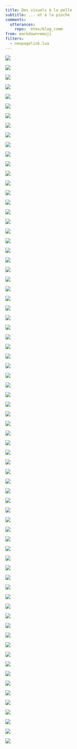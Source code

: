 ```yaml
---
title: Des visuels à la pelle
subtitle: ... et à la pioche
comments:
  utterances: 
    repo:  mtmx/blog_comm
from: markdown+emoji
filters:
  - newpagelink.lua
---
```


::: {layout-ncol=3}
[![](images/visuels/campingscars.jpg)](https://twitter.com/matamix/status/1632406332866195457?cxt=HHwWgsCz-aW6vKctAAAA){width="800"}

[![](images/visuels/enseignes_pointscardinaux.jpg)](https://twitter.com/matamix/status/1629430038364864512?cxt=HHwWgIC28ZP_8pwtAAAA)

[![](images/visuels/terrains_foot.gif)](https://twitter.com/matamix/status/1616741588847456256?cxt=HHwWgMDTjZj66O8sAAAA)

[![](images/visuels/lgv_vaches.jpg)](https://twitter.com/matamix/status/1601995129820151811?cxt=HHwWhoCwzaaFt7ssAAAA)

[![](images/visuels/carreau_filo.jpg)](https://twitter.com/matamix/status/1585197347088531457?cxt=HHwWgoDUwdSl4P8rAAAA)

[![](images/visuels/prononciations_bzh.jpg)](https://twitter.com/matamix/status/1573970101967134720?cxt=HHwWgICx7f3d7tcrAAAA)

[![](images/visuels/sentinel_camargue.gif)](https://twitter.com/matamix/status/1576522720149311488?cxt=HHwWgMCorfXD9-ArAAAA)

[![](images/visuels/sentinel_gayeulles.png)](https://mapstodon.space/@mat/109733750764816923)

[![](images/visuels/sentinel_salins.png)](https://mapstodon.space/@mat/109743921947191782)

[![](images/visuels/sentinel_bauce.png)](https://mapstodon.space/@mat/109762601552017639)

[![](images/visuels/sentinel_lac.png)](https://mapstodon.space/@mat/109830212585524265)

[![](images/visuels/affluence_ligue1.gif)](https://twitter.com/matamix/status/1346535536564072449?cxt=HHwWgsC75fW77a8lAAAA)

[![](images/visuels/houle.jpg)](https://twitter.com/matamix/status/1332633888607375364?cxt=HHwWiMC4ocHdu_4kAAAA)

[![](images/visuels/longueur_littoral.jpg)](https://twitter.com/matamix/status/1332632813531787266?cxt=HHwWhMC7qfeeu_4kAAAA)

[![](images/visuels/trafic_maritime.jpg)](https://twitter.com/matamix/status/1332987057942241280?cxt=HHwWgIC57dWq3P8kAAAA)

[![](images/visuels/noel.gif)](https://twitter.com/matamix/status/1341808682624053254?cxt=HHwWjMC7xef4h58lAAAA)

[![](images/visuels/sorcieres.jpg)](https://twitter.com/matamix/status/1325498563275722752?cxt=HHwWgMC45fT6juUkAAAA)

[![](images/visuels/cadastre_stade_1.jpg)](https://twitter.com/matamix/status/1307623640566038528?cxt=HHwWgIC8vbyxzqUkAAAA)

[![](images/visuels/cadastre_stade_2.jpg)](https://twitter.com/matamix/status/1307623161043865600)

[![](images/visuels/cadastre_stade_3.jpg)](https://twitter.com/matamix/status/1307622547920486400)

[![](images/visuels/maisons_bivarie.jpg)](https://twitter.com/matamix/status/1298678372114014208?cxt=HHwWgIC19ajG6oUkAAAA)

[![](images/visuels/fanbase_monde.jpg)](https://twitter.com/matamix/status/1292809748702736386?cxt=HHwWhMC1mb3n_fAjAAAA)

[![](images/visuels/fanbase_carto.gif)](https://twitter.com/matamix/status/1292808672414961664)

[![](images/visuels/logements_anciens.jpg)](https://twitter.com/matamix/status/1283463791674642432?cxt=HHwWgMC-jZfh488jAAAA)

[![](images/visuels/logements_periode.png)](https://twitter.com/matamix/status/1283352873854742528?cxt=HHwWgMC1-fSosc8jAAAA)

[![](images/visuels/cher.jpg)](https://twitter.com/matamix/status/1269188667408625664?cxt=HHwWgMC9ncuXiJ0jAAAA)

[![](images/visuels/histo_demo.gif)](https://twitter.com/matamix/status/1263513849388511239?cxt=HHwWjsC1mdrJ84gjAAAA)

[![](images/visuels/noms_malsonnants.jpg)](https://twitter.com/matamix/status/1249361578262171648?cxt=HHwWgMC0xY3vz9YiAAAA)

[![](images/visuels/filmo_lambert.gif)](https://twitter.com/matamix/status/1249714120103952384?cxt=HHwWgICw-d6X8NciAAAA)

[![](images/visuels/michel.jpg)](https://twitter.com/matamix/status/1233529285094313984?cxt=HHwWgMC0oa2WsJ4iAAAA)

[![](images/visuels/noms_navires.png)](https://twitter.com/matamix/status/1231918260553232384?cxt=HHwWgMC9ibHI05giAAAA)

[![](images/visuels/noms_navires_evol.jpg)](https://twitter.com/matamix/status/1231917208558800902?cxt=HHwWjMC0jZOL05giAAAA)

[![](images/visuels/pqr.gif)](https://twitter.com/matamix/status/1213150445583110144?cxt=HHwWgMC0geP5_NUhAAAA)

[![](images/visuels/persos_wiki.jpg)](https://twitter.com/matamix/status/1209414727052476417?cxt=HHwWgoC2gauS2sghAAAA)

[![](images/visuels/persos_wiki_sport.jpg)](https://twitter.com/matamix/status/1208059739902529536?cxt=HHwWgMC6hdr78cMhAAAA)

[![](images/visuels/venise.jpg)](https://twitter.com/matamix/status/1181627525451128833?cxt=HHwWgoC19an-_eUgAAAA)

[![](images/visuels/taille_moyenne.jpg)](https://twitter.com/matamix/status/1169204253107335168?cxt=HHwWgMC1hdrE7LkgAAAA)

[![](images/visuels/nemo_bars.jpg)](https://twitter.com/matamix/status/1156612247826968577?cxt=HHwWgsC96cOtjo0gAAAA)

[![](images/visuels/nemo_foot.gif)](https://twitter.com/matamix/status/1155486823025651712?cxt=HHwWgMC10ZfJjokgAAAA)

[![](images/visuels/reseau_ferre.jpg)](https://twitter.com/matamix/status/1110882978861891585?cxt=HHwWgoC64d-L0-oeAAAA)

[![](images/visuels/natifs_paris.jpg)](https://twitter.com/matamix/status/1109874494351519744?cxt=HHwWgMC10Zy-iOceAAAA)

[![](images/visuels/pop_paris.gif)](https://twitter.com/matamix/status/1096026681880530945?cxt=HHwWgsC23bmd77UeAAAA)

[![](images/visuels/noms_rondspoints.png)](https://twitter.com/matamix/status/1078293414020612096?cxt=HHwWgIC8pbSJ7_YdAAAA)

[![](images/visuels/bati.jpg)](https://twitter.com/matamix/status/1052450295761051648?cxt=HHwWgIC96fj9hpsdAAAA)

[![](images/visuels/golfe.jpg)](https://twitter.com/matamix/status/1029658614544388096?cxt=HHwWgMC2_b7DisocAAAA)

[![](images/visuels/parisianisme.jpg)](https://twitter.com/matamix/status/1019988405994868736?cxt=HHwWgMC65aKD3accAAAA)

[![](images/visuels/cotes_foot.jpg)](https://twitter.com/matamix/status/964785336105799680?cxt=HHwWgMC8sdnJzeMaAAAA)

[![](images/visuels/classement_relief.gif)](https://twitter.com/matamix/status/989201613213655041?cxt=HHwWgoC_7YnorLobAAAA)

[![](images/visuels/neige.jpg)](https://twitter.com/matamix/status/960853837136498688?cxt=HHwWgMC8uave0dUaAAAA)

[![](images/visuels/derby.jpg)](https://twitter.com/matamix/status/934813805036670976?cxt=HHwWgMC8xf2MkPkZAAAA)

[![](images/visuels/meteo_europe.jpg)](https://twitter.com/matamix/status/932192147062784000?cxt=HHwWgICwwbP05-8ZAAAA)

[![](images/visuels/linemap.jpg)](https://twitter.com/matamix/status/927266379555885056?cxt=HHwWgMC62f_2p94ZAAAA)

[![](images/visuels/restau_paris.jpg)](https://twitter.com/matamix/status/923866469779296256?cxt=HHwWgMC28ZnqndIZAAAA)

[![](images/visuels/maisons_xxl.jpg)](https://twitter.com/matamix/status/882276211401125888?cxt=HHwWgMC75cXivL4YAAAA)

[![](images/visuels/metro_elections.jpg)](https://twitter.com/matamix/status/857180097031352320?cxt=HHwWgMC1gbewqOUXAAAA)

[![](images/visuels/wiki_elections.jpg)](https://twitter.com/matamix/status/844872882169626624?cxt=HHwWgICm4Z7ay7kXAAAA)

[![](images/visuels/ban_croquis.jpg)](https://twitter.com/matamix/status/824945688597377025?cxt=HHwWgsCx_fTu5fIWAAAA)

[![](images/visuels/correlations.jpg)](https://twitter.com/matamix/status/819254929974067201?cxt=HHwWgoC8mZWByt4WAAAA)

[![](images/visuels/sexratio_paris.png)](https://twitter.com/matamix/status/790466604584865792?cxt=HHwWgMC40YrMpvgVAAAA)

[![](images/visuels/poneys_dep.png)](https://twitter.com/matamix/status/772875954142187520?cxt=HHwWgMCw4bul57kVAAAA)

[![](images/visuels/resid_sec.gif)](https://twitter.com/matamix/status/758345011536723968?cxt=HHwWgICw3aSxl4YVAAAA)

[![](images/visuels/soins.jpg)](https://twitter.com/matamix/status/735054712643440640?cxt=HHwWgMC22buXuLMUAAAA)

[![](images/visuels/geronto.gif)](https://twitter.com/matamix/status/756070835119611904?cxt=HHwWgICzheaajf4UAAAA)

[![](images/visuels/enfer.png)](https://twitter.com/matamix/status/729616372452438016?cxt=HHwWgMCx5bOOj6AUAAAA)

[![](images/visuels/corr.png)](https://twitter.com/matamix/status/675694465709944833?cxt=HHwWgsC11auixuASAAAA)

[![](images/visuels/corr_chomage.png)](https://twitter.com/matamix/status/674559444009775104?cxt=HHwWgMCzgbGPwtwSAAAA)

[![](images/visuels/natifs_bzh.png)](https://twitter.com/matamix/status/659785981193768960?cxt=HHwWgMCyzdX2g6gSAAAA)

[![](images/visuels/natifs_paris.png)](https://twitter.com/matamix/status/659785024661815296?cxt=HHwWgIC48f6-g6gSAAAA)

[![](images/visuels/pendulaire.png)](https://twitter.com/matamix/status/583237491974664193?cxt=HHwWgsC3jZXaiZgQAAAA)

[![](images/visuels/dom_ext.png)](https://twitter.com/matamix/status/547013947208253440?cxt=HHwWgIDCqK2SsZcPAAAA)

[![](images/visuels/poneys.png)](https://twitter.com/matamix/status/540125311057526784?cxt=HHwWgIDAvPrG9P4OAAAA)

[![](images/visuels/numeros.png)](https://twitter.com/matamix/status/515109558260613121?cxt=HHwWgoDCiMDahKYOAAAA)

:::


